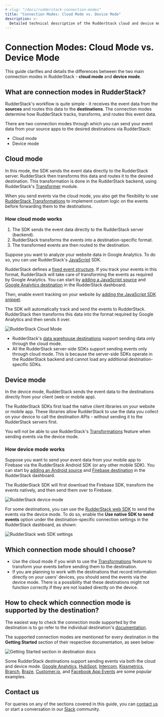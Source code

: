 ```yaml
---
# slug: "/docs/rudderstack-connection-modes"
title: "Connection Modes: Cloud Mode vs. Device Mode"
description: >-
  Detailed technical description of the RudderStack cloud and device modes to send your event data.
---
```


# Connection Modes: Cloud Mode vs. Device Mode

This guide clarifies and details the differences between the two main connection modes in RudderStack - **cloud mode** and **device mode**.

## What are connection modes in RudderStack?

RudderStack's workflow is quite simple - it receives the event data from the **sources** and routes this data to the **destinations**. The connection modes determine how RudderStack tracks, transforms, and routes this event data.

There are two connection modes through which you can send your event data from your source apps to the desired destinations via RudderStack:

- Cloud mode
- Device mode

## Cloud mode

In this mode, the SDK sends the event data directly to the RudderStack server. RudderStack then transforms this data and routes it to the desired destination. This transformation is done in the RudderStack backend, using RudderStack's [Transformer](https://github.com/rudderlabs/rudder-transformer) module.

<div class="successBlock">

When you send events via the cloud mode, you also get the flexibility to use <a href="https://rudderstack.com/docs/transformations/">RudderStack Transformations</a> to implement custom logic on the events before forwarding them to the destinations.
</div>

### How cloud mode works

1. The SDK sends the event data directly to the RudderStack server (backend).
2. RudderStack transforms the events into a destination-specific format.
3. The transformed events are then routed to the destination.

Suppose you want to analyze your website data in Google Analytics. To do so, you can use RudderStack's [JavaScript](https://rudderstack.com/docs/stream-sources/rudderstack-sdk-integration-guides/rudderstack-javascript-sdk/) SDK.

RudderStack defines a [fixed event structure](https://www.rudderstack.com/docs/rudderstack-api/api-specification/rudderstack-spec/). If you track your events in this format, RudderStack will take care of transforming the events as required by Google Analytics. You can start by [adding a JavaScript source](https://rudderstack.com/docs/rudderstack-cloud/sources/#adding-a-source) and [Google Analytics destination](https://www.rudderstack.com/docs/destinations/analytics/google-analytics-ga/) in the RudderStack dashboard.

Then, enable event tracking on your website by [adding the JavaScript SDK snippet](https://www.rudderstack.com/docs/stream-sources/rudderstack-sdk-integration-guides/rudderstack-javascript-sdk/quick-start-guide/#step-1-install-rudderstack-javascript-sdk).

The SDK will automatically track and send the events to RudderStack. RudderStack then transforms this data into the format required by Google Analytics and then sends it over.

<img src="../assets/rs-cloud/rudderstack-cloud-mode.png" alt="RudderStack Cloud Mode" />

<div class="warningBlock">

<ul>
  <li>RudderStack's <a href="https://rudderstack.com/docs/data-warehouse-integrations/">data warehouse destinations</a> support sending data only through the cloud mode.</li>
  <li>All the RudderStack server-side SDKs support sending events only through cloud mode. This is because the server-side SDKs operate in the RudderStack backend and cannot load any additional destination-specific SDKs.</li>
</ul>
</div>

## Device mode

In the device mode, RudderStack sends the event data to the destinations directly from your client (web or mobile app). 

The RudderStack SDKs first load the native client libraries on your website or mobile app. These libraries allow RudderStack to use the data you collect on your device to call the destination APIs - without sending it to the RudderStack servers first.

<div class="warningBlock">

You will not be able to use RudderStack's <a href="https://rudderstack.com/docs/transformations/">Transformations</a> feature when sending events via the device mode.
</div>

### How device mode works

Suppose you want to send your event data from your mobile app to Firebase via the RudderStack Android SDK (or any other mobile SDK). You can start by [adding an Android source](https://rudderstack.com/docs/rudderstack-cloud/sources/#adding-a-source) and [Firebase destination](https://www.rudderstack.com/docs/destinations/analytics/firebase/) in the RudderStack dashboard.

The RudderStack SDK will first download the Firebase SDK, transform the events natively, and then send them over to Firebase.

<img src="../assets/rs-cloud/rudderstack-device-mode.png" alt="RudderStack device mode" />

For some destinations, you can use the [RudderStack web SDK](https://rudderstack.com/docs/stream-sources/rudderstack-sdk-integration-guides/rudderstack-javascript-sdk/) to send the events via the device mode. To do so, enable the **Use native SDK to send events** option under the destination-specific connection settings in the RudderStack dashboard, as shown:

<img src="../assets/rs-cloud/web-device-mode-settings.png" alt="RudderStack web SDK settings" />

## Which connection mode should I choose?

- Use the cloud mode if you wish to use the [Transformations](https://www.rudderstack.com/docs/transformations/) feature to transform your events before sending them to the destination.
- If you are planning to work with the destinations that record information directly on your users' devices, you should send the events via the device mode. There is a possibility that these destinations might not function correctly if they are not loaded directly on the device.

## How to check which connection mode is supported by the destination?

The easiest way to check the connection mode supported by the destination is to go refer to the individual destination's [documentation](https://rudderstack.com/docs/destinations/).

The supported connection modes are mentioned for every destination in the **Getting Started** section of their respective documentation, as seen below:

<img src="../assets/rs-cloud/getting-started-connection-modes.png" alt="Getting Started section in destination docs" />

Some RudderStack destinations support sending events via both the cloud and device mode. [Google Analytics](https://rudderstack.com/docs/destinations/analytics/google-analytics-ga/), [HubSpot](https://rudderstack.com/docs/destinations/crm/hubspot/), [Intercom](https://rudderstack.com/docs/destinations/business-messaging/intercom/), [Kissmetrics](https://rudderstack.com/docs/destinations/analytics/kissmetrics/), [Branch](https://rudderstack.com/docs/destinations/attribution/branchio/), [Braze](https://rudderstack.com/docs/destinations/marketing/braze/), [Customer.io](https://rudderstack.com/docs/destinations/marketing/customer.io/), and [Facebook App Events](https://rudderstack.com/docs/destinations/advertising/facebook-app-events/) are some popular examples.

## Contact us

For queries on any of the sections covered in this guide, you can [contact us](mailto:%20docs@rudderstack.com) or start a conversation in our [Slack](https://rudderstack.com/join-rudderstack-slack-community) community.

